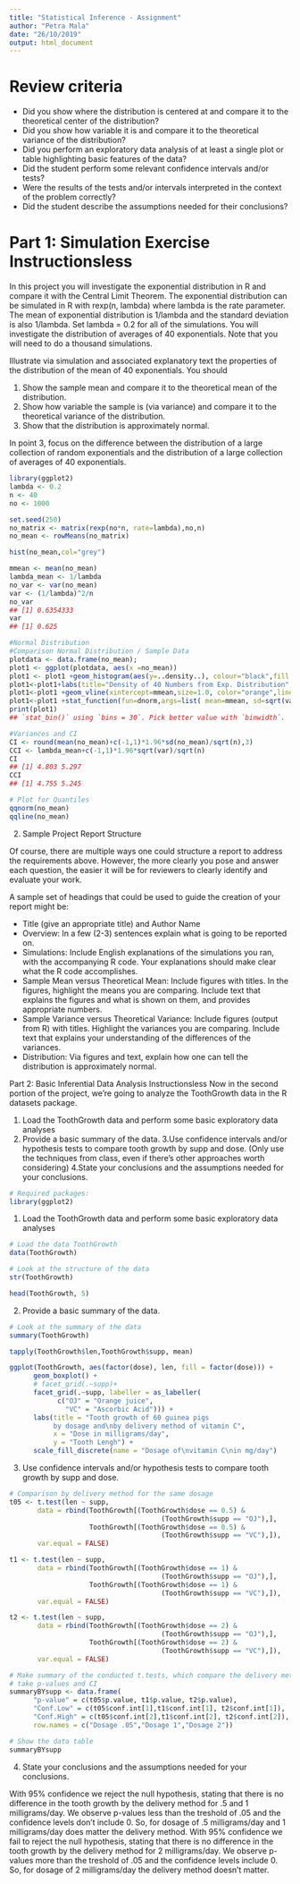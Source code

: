 ```yaml
---
title: "Statistical Inference - Assignment"
author: "Petra Mala"
date: "26/10/2019"
output: html_document
---
```


# Review criteria
- Did you show where the distribution is centered at and compare it to the theoretical center of the         distribution?
- Did you show how variable it is and compare it to the theoretical variance of the distribution?
- Did you perform an exploratory data analysis of at least a single plot or table highlighting basic features of the data?
- Did the student perform some relevant confidence intervals and/or tests?
- Were the results of the tests and/or intervals interpreted in the context of the problem correctly?
- Did the student describe the assumptions needed for their conclusions?

# Part 1: Simulation Exercise Instructionsless 
In this project you will investigate the exponential distribution in R and compare it with the Central Limit Theorem. The exponential distribution can be simulated in R with rexp(n, lambda) where lambda is the rate parameter. The mean of exponential distribution is 1/lambda and the standard deviation is also 1/lambda. Set lambda = 0.2 for all of the simulations. You will investigate the distribution of averages of 40 exponentials. Note that you will need to do a thousand simulations.

Illustrate via simulation and associated explanatory text the properties of the distribution of the mean of 40 exponentials. You should

1. Show the sample mean and compare it to the theoretical mean of the distribution.
2. Show how variable the sample is (via variance) and compare it to the theoretical variance of the distribution.
3. Show that the distribution is approximately normal.

In point 3, focus on the difference between the distribution of a large collection of random exponentials and the distribution of a large collection of averages of 40 exponentials.

```r
library(ggplot2)
lambda <- 0.2
n <- 40 
no <- 1000
```

```r
set.seed(250)
no_matrix <- matrix(rexp(no*n, rate=lambda),no,n)
no_mean <- rowMeans(no_matrix)
```

```r
hist(no_mean,col="grey")
```

```r
mmean <- mean(no_mean)
lambda_mean <- 1/lambda
no_var <- var(no_mean)
var <- (1/lambda)^2/n
no_var
## [1] 0.6354333
var
## [1] 0.625
```


```r
#Normal Distribution
#Comparison Normal Distribution / Sample Data
plotdata <- data.frame(no_mean);
plot1 <- ggplot(plotdata, aes(x =no_mean))
plot1 <- plot1 +geom_histogram(aes(y=..density..), colour="black",fill = "blue")
plot1<-plot1+labs(title="Density of 40 Numbers from Exp. Distribution", x="Mean of 40 Selections", y="Density")
plot1<-plot1 +geom_vline(xintercept=mmean,size=1.0, color="orange",linetype = "longdash")
plot1<-plot1 +stat_function(fun=dnorm,args=list( mean=mmean, sd=sqrt(var)),color = "yellow", size = 1.0)
print(plot1)
## `stat_bin()` using `bins = 30`. Pick better value with `binwidth`.
```

```r
#Variances and CI
CI <- round(mean(no_mean)+c(-1,1)*1.96*sd(no_mean)/sqrt(n),3)
CCI <- lambda_mean+c(-1,1)*1.96*sqrt(var)/sqrt(n)
CI
## [1] 4.803 5.297
CCI
## [1] 4.755 5.245
```

```r
# Plot for Quantiles
qqnorm(no_mean)
qqline(no_mean)
```


2) Sample Project Report Structure

Of course, there are multiple ways one could structure a report to address the requirements above. However, the more clearly you pose and answer each question, the easier it will be for reviewers to clearly identify and evaluate your work.

A sample set of headings that could be used to guide the creation of your report might be:

- Title (give an appropriate title) and Author Name
- Overview: In a few (2-3) sentences explain what is going to be reported on.
- Simulations: Include English explanations of the simulations you ran, with the accompanying R code. Your explanations should make clear what the R code accomplishes.
- Sample Mean versus Theoretical Mean: Include figures with titles. In the figures, highlight the means you are comparing. Include text that explains the figures and what is shown on them, and provides appropriate numbers.
- Sample Variance versus Theoretical Variance: Include figures (output from R) with titles. Highlight the variances you are comparing. Include text that explains your understanding of the differences of the variances.
- Distribution: Via figures and text, explain how one can tell the distribution is approximately normal.

Part 2: Basic Inferential Data Analysis Instructionsless 
Now in the second portion of the project, we're going to analyze the ToothGrowth data in the R datasets package.

1. Load the ToothGrowth data and perform some basic exploratory data analyses
2. Provide a basic summary of the data.
3.Use confidence intervals and/or hypothesis tests to compare tooth growth by supp and dose. (Only use the techniques from class, even if there's other approaches worth considering)
4.State your conclusions and the assumptions needed for your conclusions.

```r
# Required packages:
library(ggplot2)
```

1. Load the ToothGrowth data and perform some basic exploratory data analyses

```r
# Load the data ToothGrowth
data(ToothGrowth)
```

```r
# Look at the structure of the data
str(ToothGrowth)
```

```r
head(ToothGrowth, 5)
```

2. Provide a basic summary of the data.

```r
# Look at the summary of the data
summary(ToothGrowth)
```

```r
tapply(ToothGrowth$len,ToothGrowth$supp, mean)
```

```r
ggplot(ToothGrowth, aes(factor(dose), len, fill = factor(dose))) +
      geom_boxplot() +
      # facet_grid(.~supp)+
      facet_grid(.~supp, labeller = as_labeller(
            c("OJ" = "Orange juice", 
              "VC" = "Ascorbic Acid"))) +
      labs(title = "Tooth growth of 60 guinea pigs 
           by dosage and\nby delivery method of vitamin C",
           x = "Dose in milligrams/day", 
           y = "Tooth Lengh") +
      scale_fill_discrete(name = "Dosage of\nvitamin C\nin mg/day")
```

3. Use confidence intervals and/or hypothesis tests to compare tooth growth by supp and dose.

```r
# Comparison by delivery method for the same dosage
t05 <- t.test(len ~ supp, 
       data = rbind(ToothGrowth[(ToothGrowth$dose == 0.5) & 
                                      (ToothGrowth$supp == "OJ"),],
                    ToothGrowth[(ToothGrowth$dose == 0.5) & 
                                      (ToothGrowth$supp == "VC"),]), 
       var.equal = FALSE)

t1 <- t.test(len ~ supp, 
       data = rbind(ToothGrowth[(ToothGrowth$dose == 1) & 
                                      (ToothGrowth$supp == "OJ"),],
                    ToothGrowth[(ToothGrowth$dose == 1) & 
                                      (ToothGrowth$supp == "VC"),]), 
       var.equal = FALSE)

t2 <- t.test(len ~ supp, 
       data = rbind(ToothGrowth[(ToothGrowth$dose == 2) & 
                                      (ToothGrowth$supp == "OJ"),],
                    ToothGrowth[(ToothGrowth$dose == 2) & 
                                      (ToothGrowth$supp == "VC"),]), 
       var.equal = FALSE)

```

```r
# Make summary of the conducted t.tests, which compare the delivery methods by dosage
# take p-values and CI
summaryBYsupp <- data.frame(
      "p-value" = c(t05$p.value, t1$p.value, t2$p.value),
      "Conf.Low" = c(t05$conf.int[1],t1$conf.int[1], t2$conf.int[1]),
      "Conf.High" = c(t05$conf.int[2],t1$conf.int[2], t2$conf.int[2]),
      row.names = c("Dosage .05","Dosage 1","Dosage 2"))
```

```r
# Show the data table 
summaryBYsupp
```

4. State your conclusions and the assumptions needed for your conclusions.

With 95% confidence we reject the null hypothesis, stating that there is no difference in the tooth growth by the delivery method for .5 and 1 milligrams/day. We observe p-values less than the treshold of .05 and the confidence levels don’t include 0. So, for dosage of .5 milligrams/day and 1 milligrams/day does matter the delivery method. With 95% confidence we fail to reject the null hypothesis, stating that there is no difference in the tooth growth by the delivery method for 2 milligrams/day. We observe p-values more than the treshold of .05 and the confidence levels include 0. So, for dosage of 2 milligrams/day the delivery method doesn’t matter.